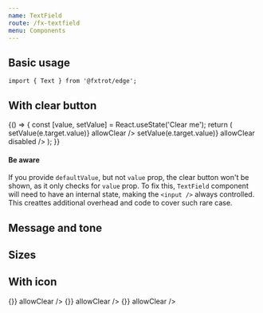```yaml
---
name: TextField
route: /fx-textfield
menu: Components
---
```




## Basic usage

```tsx
import { Text } from '@fxtrot/edge';
```

<Playground>
  <Box padding="none" width={300}>
    <TextField label="Full name" placeholder="John Doe" message="We just want to know how we can approach you" />
  </Box>
</Playground>

## With clear button

<Playground>
  {() => {
    const [value, setValue] = React.useState('Clear me');
    return (
      <Box padding="none" width={300}>
        <Stack>
          <TextField
            label="Allows clearing the input"
            value={value}
            onChange={(e) => setValue(e.target.value)}
            allowClear
          />
          <TextField label="Disabled" value={value} onChange={(e) => setValue(e.target.value)} allowClear disabled />
        </Stack>
      </Box>
    );
  }}
</Playground>

#### Be aware

If you provide `defaultValue`, but not `value` prop, the clear button won't be shown, as it only checks for `value` prop.
To fix this, `TextField` component will need to have an internal state, making the `<input />`
always controlled. This creattes additional overhead and code to cover such rare case.

<Playground>
  <Box padding="none" width={300}>
    <TextField label="Allows clearing the input" allowClear inputProps={{ defaultValue: 'Clear me' }} />
  </Box>
</Playground>

## Message and tone

<Playground>
  <Box padding="none" width={300}>
    <Stack>
      <TextField label="Default tone" size="s" message="This will be used later" />
      <TextField label="Critical tone" size="m" message="The input is incorrect" tone="critical" />
      <TextField label="Positive tone" size="l" type="password" message="The password seems strong" tone="positive" />
    </Stack>
  </Box>
</Playground>

## Sizes

<Playground>
  <Box padding="none" width={300}>
    <Stack>
      <TextField placeholder="Small inline input" size="s" />
      <TextField label="Normal input (default)" placeholder="Medium" size="m" />
      <TextField label="Prominent input" placeholder="Large" size="l" />
    </Stack>
  </Box>
</Playground>

## With icon

<Playground>
  <Box padding="none" width={300}>
    <Stack>
      <TextField label="Small with" size="s" icon="search" value="Small sized" onChange={() => {}} allowClear />
      <TextField
        label="Normal input (default)"
        size="m"
        icon="expand_more"
        value="Medium sized"
        onChange={() => {}}
        allowClear
      />
      <TextField label="Prominent input" size="l" icon="search" value="Large sized" onChange={() => {}} allowClear />
    </Stack>
  </Box>
</Playground>
